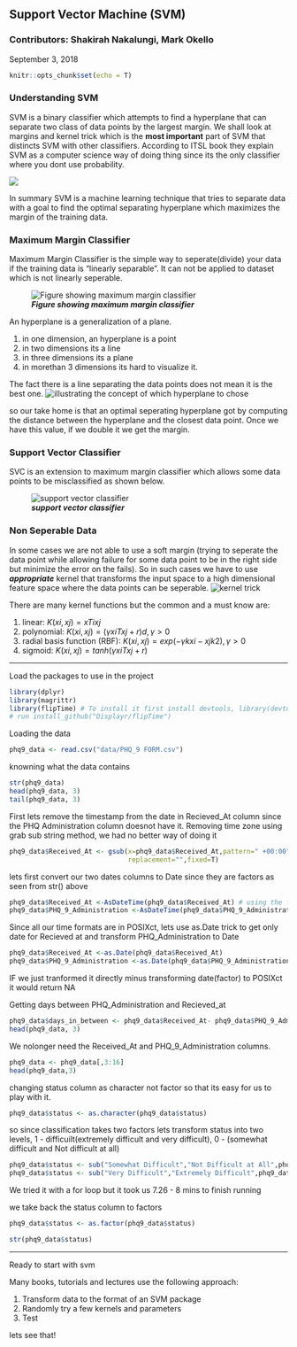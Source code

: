 
## Support Vector Machine (SVM)
### Contributors: Shakirah Nakalungi, Mark Okello
September 3, 2018

```r
knitr::opts_chunk$set(echo = T)
```

### Understanding SVM

SVM is a binary classifier which attempts to find a hyperplane that can separate two class of data points by the largest margin. 
We shall look at margins and  kernel trick which is the **most important** part of SVM that distincts SVM with other classifiers. According to ITSL book they explain SVM as a computer science way of 
doing thing since its the only classifier where you dont use probability.

![](figures/svmdifn.png)

In summary SVM is a machine learning technique that tries to separate data with a goal to find  the optimal separating hyperplane which maximizes the margin of the training data.

### Maximum Margin Classifier
Maximum Margin Classifier is the simple way to seperate(divide) your data if the training data is "linearly separable". It can not be applied to dataset which is not linearly seperable.

![***Figure showing maximum margin classifier***](figures/m_margin.png)


An hyperplane is a generalization of a plane.

1. in one dimension, an hyperplane is a point
2. in two dimensions its a line
3. in three dimensions its a plane
4. in morethan 3 dimensions its hard to visualize it. 

The fact there is a line separating the data points does not mean it is the best one.
![***illustrating the concept of which hyperplane to chose***](figures/whichhyperplane.png)

so our take home is that an optimal seperating hyperplane got by computing the distance between the hyperplane and the closest data point. Once we have this value, if we double it we get the margin.

### Support Vector Classifier
SVC is an extension to maximum margin classifier which allows some data points to be misclassified as shown below.

![***support vector classifier***](figures/no.png)

### Non Seperable Data

In some cases we are not able to use a soft margin (trying to seperate the data point while allowing failure for some data point to be in the right side but minimize the error on the fails). So in such cases we have to use ***appropriate*** kernel that transforms the input space to a high dimensional feature space where the data points can be seperable.
![***kernel trick***](figures/nonseparable.png)

There are many kernel functions but the common and a must know are:

1. linear: $K(x i , x j ) = x Ti x j$
2. polynomial: $K(x i , x j ) = (γx i T x j + r) d , γ > 0$
3. radial basis function (RBF): $K(x i , x j ) = exp(−γkx i − x j k 2 ), γ > 0$
4. sigmoid: $K(x i , x j ) = tanh(γx i T x j + r)$

---------------

Load the packages to use in the project

```r
library(dplyr)
library(magrittr)
library(flipTime) # To install it first install devtools, library(devtools) to load the it. 
# run install_github("Displayr/flipTime")
```


Loading the data

```r
phq9_data <- read.csv("data/PHQ_9 FORM.csv")
```

knowning what the data contains
```r
str(phq9_data)
head(phq9_data, 3)
tail(phq9_data, 3)


```

First lets remove the timestamp from the date in Recieved_At column since the PHQ Administration column doesnot have it.
Removing time zone using grab sub string method, we had no better way of doing it

```r
phq9_data$Received_At <- gsub(x=phq9_data$Received_At,pattern=" +00:00",
                              replacement="",fixed=T)
```

lets first convert our two dates columns to Date since they are factors as seen from str() above

```r
phq9_data$Received_At <-AsDateTime(phq9_data$Received_At) # using the flipTime package
phq9_data$PHQ_9_Administration <-AsDateTime(phq9_data$PHQ_9_Administration)
```

Since all our time formats are in POSIXct, lets use as.Date trick to get only date for Recieved at and transform PHQ_Administration to Date

```r
phq9_data$Received_At <-as.Date(phq9_data$Received_At)
phq9_data$PHQ_9_Administration <-as.Date(phq9_data$PHQ_9_Administration)
```
IF we just tranformed it directly minus transforming date(factor) to POSIXct it would return NA

Getting days between PHQ_Administration and Recieved_at
```r
phq9_data$days_in_between <- phq9_data$Received_At- phq9_data$PHQ_9_Administration
head(phq9_data, 3)
```

We nolonger need the Received_At and PHQ_9_Administration columns.

```r
phq9_data <- phq9_data[,3:16]
head(phq9_data,3)
```


changing status column as character not factor so that its easy for us to play with it.

```r
phq9_data$status <- as.character(phq9_data$status)

```

so since classification takes two factors lets transform status into two levels, 1 - difficuilt(extremely difficult and very difficult), 0 - (somewhat difficult and Not difficult at all)

```r
phq9_data$status <- sub("Somewhat Difficult","Not Difficult at All",phq9_data[,13])
phq9_data$status <- sub("Very Difficult","Extremely Difficult",phq9_data[,13])

```

We tried it with a for loop but it took us 7.26 - 8 mins to finish running

we take back the status column to factors
```r
phq9_data$status <- as.factor(phq9_data$status)

str(phq9_data$status)
```

------------------------
Ready to start with svm


Many books, tutorials and lectures use the following approach:

1. Transform data to the format of an SVM package
2. Randomly try a few kernels and parameters
3. Test

lets see that!



